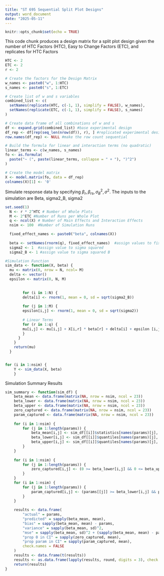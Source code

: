 ---
title: "ST 695 Sequential Split Plot Designs"
output: word_document
date: "2025-05-11"
---

```{r setup, include=FALSE}
knitr::opts_chunk$set(echo = TRUE)
```

This code chunk produces a design matrix for a split plot design given the number of HTC Factors (HTC), Easy to Change Factors (ETC), and replicates for HTC Factors 
```{r }

HTC <- 2
ETC <- 2
r <- 2

# Create the factors for the Design Matrix
w_names <- paste0("w", 1:HTC)
s_names <- paste0("s", 1:ETC)

# Create list of w and s variables
combined_list <- c(
  setNames(replicate(HTC, c(-1, 1), simplify = FALSE), w_names),
  setNames(replicate(ETC, c(-1, 1), simplify = FALSE), s_names)
)

# Create data frame of all combinations of w and s
df <- expand.grid(combined_list) #base experimental design
df_rep <- df[rep(seq_len(nrow(df)), r), ] #replicated experimental design
row.names(df_rep) <- NULL #make the row count sequential

# Build the formula for linear and interaction terms (no quadratic)
linear_terms <- c(w_names, s_names)
fo <- as.formula(
  paste("~ (", paste(linear_terms, collapse = " + "), ")^2")
)

# Create the model matrix
X <- model.matrix(fo, data = df_rep)
colnames(X)[1] <- '0'

```


Simulate response data by specifying $\beta_r, \beta_{rs}, \sigma^2_B, \sigma^2$.
The inputs to the simulation are Beta, sigma2_B, sigma2
```{r}

set.seed(1)
  N <- r * 2^HTC # Number of Whole Plots
  M <- 2^ETC #Number of Runs per Whole Plot
  q <- ncol(X) # Number of Main Effects and Interaction Effects
  nsim <- 100  #Number of Simulation Runs

  fixed_effect_names <- paste0("beta", colnames(X))
  
  beta <- setNames(rnorm(q), fixed_effect_names)  #assign values to fixed effect names
  sigma2 <- 1  #assign value to sigma squared
  sigma2_B <- 1 #assign value to sigma squared B

#Simulation Function  
sim_data <- function(X, beta) {
  mu <- matrix(0, nrow = N, ncol= M)
  delta <- vector()
  epsilon <- matrix(0, N, M)
  
      
        for (i in 1:N) {
        delta[i] <- rnorm(1, mean = 0, sd = sqrt(sigma2_B))
        
        for (j in 1:M) { 
        epsilon[i,j] <- rnorm(1, mean = 0, sd = sqrt(sigma2))
        
        # Linear Terms
        for (r in 1:q) {
        mu[i,j] <- mu[i,j] + X[i,r] * beta[r] + delta[i] + epsilon [i,j]
        }
      }
    }
    return(mu)
  }


for (i in 1:nsim) {
    Y <- sim_data(X, beta)
    }

```

Simulation Summary Results
```{r}

sim_summary <- function(sim_df) {
    beta_mean <- data.frame(matrix(NA, nrow = nsim, ncol = 23))
    beta_lower <- data.frame(matrix(NA, nrow = nsim, ncol = 23))
    beta_upper <- data.frame(matrix(NA, nrow = nsim, ncol = 23))
    zero_captured <- data.frame(matrix(NA, nrow = nsim, ncol = 23))
    param_captured <- data.frame(matrix(NA, nrow = nsim, ncol = 23))
    
    for (i in 1:nsim) {
        for (j in 1:length(params)) {
            beta_mean[i,j] <- sim_df[[i]]$statistics[names(params)[j], "Mean"]
            beta_lower[i,j] <- sim_df[[i]]$quantiles[names(params)[j], "2.5%"]
            beta_upper[i,j] <- sim_df[[i]]$quantiles[names(params)[j], "97.5%"]
        }
    }
    
    for (i in 1:nsim) {
        for (j in 1:length(params)) {
            zero_captured[i,j] <- (0 >= beta_lower[i,j] && 0 <= beta_upper[i,j])
        }
    }    
    for (i in 1:nsim) {
        for (j in 1:length(params)) {
            param_captured[i,j] <- (params[[j]] >= beta_lower[i,j] && params[[j]] <= beta_upper[i,j])
        }
    }
    
    results <- data.frame(
        "actual" = params,
        "predicted" = sapply(beta_mean, mean),
        "bias" = sapply(beta_mean, mean) - params,
        "variance" = sapply(beta_mean, sd)^2,
        "mse" = sapply(beta_mean, sd)^2 + (sapply(beta_mean, mean) - params)^2, # variance + bias^2
        "prop 0 in CI" = sapply(zero_captured, mean),
        "prop param in CI" = sapply(param_captured, mean),
        check.names = FALSE
    )
    results <- data.frame(t(results))
    results <- as.data.frame(lapply(results, round, digits = 3), check.names = FALSE, row.names = row.names(results))
    return(results)
}

```